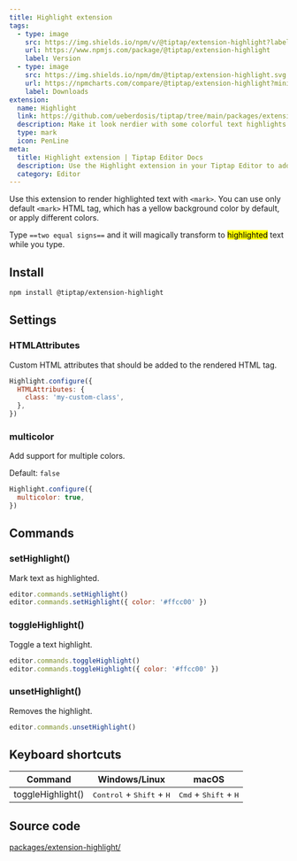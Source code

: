 ```yaml
---
title: Highlight extension
tags:
  - type: image
    src: https://img.shields.io/npm/v/@tiptap/extension-highlight?label=version
    url: https://www.npmjs.com/package/@tiptap/extension-highlight
    label: Version
  - type: image
    src: https://img.shields.io/npm/dm/@tiptap/extension-highlight.svg
    url: https://npmcharts.com/compare/@tiptap/extension-highlight?minimal=true
    label: Downloads
extension:
  name: Highlight
  link: https://github.com/ueberdosis/tiptap/tree/main/packages/extension-highlight
  description: Make it look nerdier with some colorful text highlights.
  type: mark
  icon: PenLine
meta:
  title: Highlight extension | Tiptap Editor Docs
  description: Use the Highlight extension in your Tiptap Editor to add colorful text highlights. Learn more in our docs!
  category: Editor
---
```



Use this extension to render highlighted text with `<mark>`. You can use only default `<mark>` HTML tag, which has a yellow background color by default, or apply different colors.

Type `==two equal signs==` and it will magically transform to <mark>highlighted</mark> text while you type.

<CodeDemo path="/Marks/Highlight" />

## Install

```bash
npm install @tiptap/extension-highlight
```

## Settings

### HTMLAttributes

Custom HTML attributes that should be added to the rendered HTML tag.

```js
Highlight.configure({
  HTMLAttributes: {
    class: 'my-custom-class',
  },
})
```

### multicolor

Add support for multiple colors.

Default: `false`

```js
Highlight.configure({
  multicolor: true,
})
```

## Commands

### setHighlight()

Mark text as highlighted.

```js
editor.commands.setHighlight()
editor.commands.setHighlight({ color: '#ffcc00' })
```

### toggleHighlight()

Toggle a text highlight.

```js
editor.commands.toggleHighlight()
editor.commands.toggleHighlight({ color: '#ffcc00' })
```

### unsetHighlight()

Removes the highlight.

```js
editor.commands.unsetHighlight()
```

## Keyboard shortcuts

| Command           | Windows/Linux                                        | macOS                                            |
| ----------------- | ---------------------------------------------------- | ------------------------------------------------ |
| toggleHighlight() | <kbd>Control</kbd> + <kbd>Shift</kbd> + <kbd>H</kbd> | <kbd>Cmd</kbd> + <kbd>Shift</kbd> + <kbd>H</kbd> |

## Source code

[packages/extension-highlight/](https://github.com/ueberdosis/tiptap/blob/main/packages/extension-highlight/)
